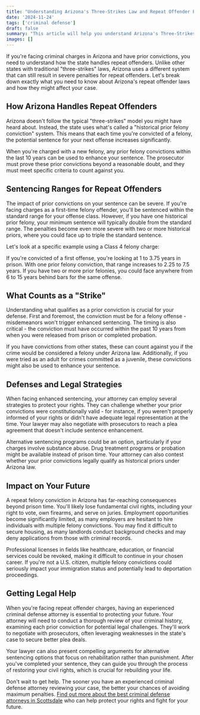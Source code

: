 ```yaml
---
title: "Understanding Arizona's Three-Strikes Law and Repeat Offender Penalties"
date: '2024-11-24'
tags: ['criminal defense']
draft: false
summary: "This article will help you understand Arizona's Three-Strikes Law and Repeat Offender Penalties."
images: []
---
```


If you're facing criminal charges in Arizona and have prior convictions, you need to understand how the state handles repeat offenders. Unlike other states with traditional "three-strikes" laws, Arizona uses a different system that can still result in severe penalties for repeat offenders. Let's break down exactly what you need to know about Arizona's repeat offender laws and how they might affect your case.

## How Arizona Handles Repeat Offenders

Arizona doesn't follow the typical "three-strikes" model you might have heard about. Instead, the state uses what's called a "historical prior felony conviction" system. This means that each time you're convicted of a felony, the potential sentence for your next offense increases significantly.

When you're charged with a new felony, any prior felony convictions within the last 10 years can be used to enhance your sentence. The prosecutor must prove these prior convictions beyond a reasonable doubt, and they must meet specific criteria to count against you.

## Sentencing Ranges for Repeat Offenders

The impact of prior convictions on your sentence can be severe. If you're facing charges as a first-time felony offender, you'll be sentenced within the standard range for your offense class. However, if you have one historical prior felony, your minimum sentence will typically double from the standard range. The penalties become even more severe with two or more historical priors, where you could face up to triple the standard sentence.

Let's look at a specific example using a Class 4 felony charge:

If you're convicted of a first offense, you're looking at 1 to 3.75 years in prison. With one prior felony conviction, that range increases to 2.25 to 7.5 years. If you have two or more prior felonies, you could face anywhere from 6 to 15 years behind bars for the same offense.

## What Counts as a "Strike"

Understanding what qualifies as a prior conviction is crucial for your defense. First and foremost, the conviction must be for a felony offense - misdemeanors won't trigger enhanced sentencing. The timing is also critical - the conviction must have occurred within the past 10 years from when you were released from prison or completed probation.

If you have convictions from other states, these can count against you if the crime would be considered a felony under Arizona law. Additionally, if you were tried as an adult for crimes committed as a juvenile, these convictions might also be used to enhance your sentence.

## Defenses and Legal Strategies

When facing enhanced sentencing, your attorney can employ several strategies to protect your rights. They can challenge whether your prior convictions were constitutionally valid - for instance, if you weren't properly informed of your rights or didn't have adequate legal representation at the time. Your lawyer may also negotiate with prosecutors to reach a plea agreement that doesn't include sentence enhancement.

Alternative sentencing programs could be an option, particularly if your charges involve substance abuse. Drug treatment programs or probation might be available instead of prison time. Your attorney can also contest whether your prior convictions legally qualify as historical priors under Arizona law.

## Impact on Your Future

A repeat felony conviction in Arizona has far-reaching consequences beyond prison time. You'll likely lose fundamental civil rights, including your right to vote, own firearms, and serve on juries. Employment opportunities become significantly limited, as many employers are hesitant to hire individuals with multiple felony convictions. You may find it difficult to secure housing, as many landlords conduct background checks and may deny applications from those with criminal records.

Professional licenses in fields like healthcare, education, or financial services could be revoked, making it difficult to continue in your chosen career. If you're not a U.S. citizen, multiple felony convictions could seriously impact your immigration status and potentially lead to deportation proceedings.

## Getting Legal Help

When you're facing repeat offender charges, having an experienced criminal defense attorney is essential to protecting your future. Your attorney will need to conduct a thorough review of your criminal history, examining each prior conviction for potential legal challenges. They'll work to negotiate with prosecutors, often leveraging weaknesses in the state's case to secure better plea deals.

Your lawyer can also present compelling arguments for alternative sentencing options that focus on rehabilitation rather than punishment. After you've completed your sentence, they can guide you through the process of restoring your civil rights, which is crucial for rebuilding your life.

Don't wait to get help. The sooner you have an experienced criminal defense attorney reviewing your case, the better your chances of avoiding maximum penalties. [Find out more about the best criminal defense attorneys in Scottsdale](/blog/criminal/best-criminal-defense-attorney-in-scottsdale-arizona) who can help protect your rights and fight for your future.
